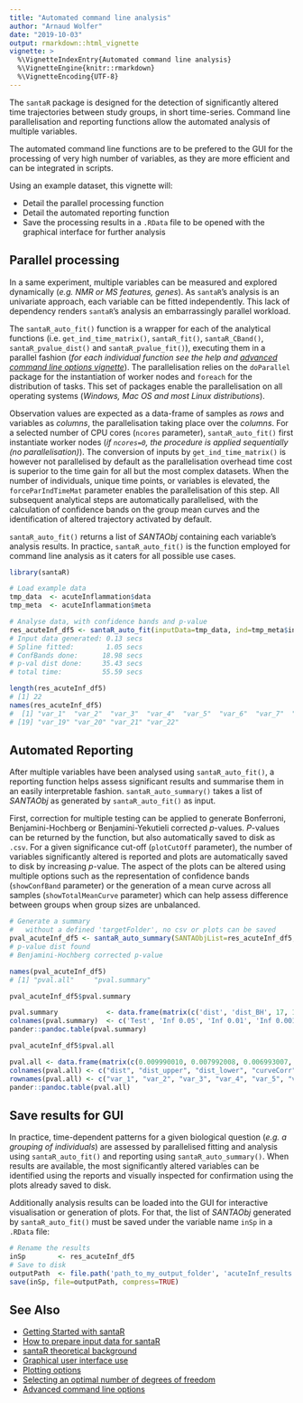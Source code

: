 ```yaml
---
title: "Automated command line analysis"
author: "Arnaud Wolfer"
date: "2019-10-03"
output: rmarkdown::html_vignette
vignette: >
  %\VignetteIndexEntry{Automated command line analysis}
  %\VignetteEngine{knitr::rmarkdown}
  %\VignetteEncoding{UTF-8}
---
```


The `santaR` package is designed for the detection of significantly altered time trajectories between study groups, in short time-series. Command line parallelisation and reporting functions allow the automated analysis of multiple variables.

The automated command line functions are to be prefered to the GUI for the processing of very high number of variables, as they are more efficient and can be integrated in scripts.

Using an example dataset, this vignette will:

* Detail the parallel processing function
* Detail the automated reporting function
* Save the processing results in a `.RData` file to be opened with the graphical interface for further analysis


## Parallel processing

In a same experiment, multiple variables can be measured and explored dynamically (_e.g. NMR or MS features, genes_). As `santaR`'s analysis is an univariate approach, each variable can be fitted independently. This lack of dependency renders `santaR`'s analysis an embarrassingly parallel workload.

The `santaR_auto_fit()` function is a wrapper for each of the analytical functions (i.e. `get_ind_time_matrix()`, `santaR_fit()`, `santaR_CBand()`, `santaR_pvalue_dist()` and `santaR_pvalue_fit()`), executing them in a parallel fashion (_for each individual function see the help and [advanced command line options vignette](advanced-command-line-functions.html)_). 
The parallelisation relies on the `doParallel` package for the instantiation of worker nodes and `foreach` for the distribution of tasks. This set of packages enable the parallelisation on all operating systems (_Windows, Mac OS and most Linux distributions_).

Observation values are expected as a data-frame of samples as _rows_ and variables as _columns_, the parallelisation taking place over the _columns_. For a selected number of CPU cores (`ncores` parameter), `santaR_auto_fit()` first instantiate worker nodes (_if `ncores=0`, the procedure is applied sequentially (no parallelisation)_). The conversion of inputs by `get_ind_time_matrix()` is however not parallelised by default as the parallelisation overhead time cost is superior to the time gain for all but the most complex datasets. When the number of individuals, unique time points, or variables is elevated, the `forceParIndTimeMat` parameter enables the parallelisation of this step. All subsequent analytical steps are automatically parallelised, with the calculation of confidence bands on the group mean curves and the identification of altered trajectory activated by default.

`santaR_auto_fit()` returns a list of _SANTAObj_ containing each variable's analysis results. In practice, `santaR_auto_fit()` is the function employed for command line
analysis as it caters for all possible use cases.

```r
library(santaR)

# Load example data
tmp_data  <- acuteInflammation$data
tmp_meta  <- acuteInflammation$meta

# Analyse data, with confidence bands and p-value
res_acuteInf_df5 <- santaR_auto_fit(inputData=tmp_data, ind=tmp_meta$ind, time=tmp_meta$time, group=tmp_meta$group, df=5, ncores=4, CBand=TRUE, pval.dist=TRUE)
# Input data generated: 0.13 secs
# Spline fitted:        1.05 secs
# ConfBands done:      18.98 secs
# p-val dist done:     35.43 secs
# total time:          55.59 secs

length(res_acuteInf_df5)
# [1] 22
names(res_acuteInf_df5)
#  [1] "var_1"  "var_2"  "var_3"  "var_4"  "var_5"  "var_6"  "var_7"  "var_8"  "var_9"  "var_10" "var_11" "var_12" "var_13" "var_14" "var_15" "var_16" "var_17" "var_18"
# [19] "var_19" "var_20" "var_21" "var_22"
```


## Automated Reporting

After multiple variables have been analysed using `santaR_auto_fit()`, a reporting function helps assess significant results and summarise them in an easily interpretable fashion. `santaR_auto_summary()` takes a list of _SANTAObj_ as generated by `santaR_auto_fit()` as input.

First, correction for multiple testing can be applied to generate Bonferroni, Benjamini-Hochberg or Benjamini-Yekutieli corrected _p_-values. _P_-values can
be returned by the function, but also automatically saved to disk as `.csv`.
For a given significance cut-off (`plotCutOff` parameter), the number of variables significantly altered is reported and plots are automatically saved to disk by increasing _p_-value. The aspect of the plots can be altered using multiple options such as the representation of confidence bands (`showConfBand` parameter) or the generation of a mean curve across all samples (`showTotalMeanCurve` parameter) which can help assess difference between groups when group sizes are unbalanced.

```r
# Generate a summary
#   without a defined 'targetFolder', no csv or plots can be saved
pval_acuteInf_df5 <- santaR_auto_summary(SANTAObjList=res_acuteInf_df5, targetFolder=NA)
# p-value dist found
# Benjamini-Hochberg corrected p-value

names(pval_acuteInf_df5)
# [1] "pval.all"     "pval.summary"

pval_acuteInf_df5$pval.summary
```
```r
pval.summary            <- data.frame(matrix(c('dist', 'dist_BH', 17, 16, 8, 0, 0, 0), ncol=4))
colnames(pval.summary)  <- c('Test', 'Inf 0.05', 'Inf 0.01', 'Inf 0.001')
pander::pandoc.table(pval.summary)
```
```r
pval_acuteInf_df5$pval.all
```
```r
pval.all <- data.frame(matrix(c(0.009990010, 0.007992008, 0.006993007, 0.209790210, 0.005994006, 0.008991009, 0.013986014, 0.009990010, 0.038961039, 0.034965035, 0.013986014, 0.214785215, 0.066933067, 0.154845155, 0.008991009, 0.015984016, 0.019980020, 0.029970030, 0.053946054, 0.023976024, 0.022977023, 0.007992008, 0.01829662, 0.01569580, 0.01436896, 0.23611241, 0.01302000, 0.01700412, 0.02334465, 0.01829662, 0.05282484, 0.04824640, 0.02334465, 0.24130467, 0.08413827, 0.17858350, 0.01700412, 0.02581244, 0.03066597, 0.04246854, 0.06973190, 0.03543451, 0.03424914, 0.01569580, 0.005433704, 0.004053809, 0.003390296, 0.185689133, 0.002748896, 0.004735847, 0.008347097, 0.005433704, 0.028625807, 0.025242819, 0.008347097, 0.190448652, 0.053042348, 0.133748457, 0.004735847, 0.009860016, 0.012967910, 0.021068901, 0.041574088, 0.016160798, 0.015355810, 0.004053809, -0.2429725352, 0.0006572238, -0.1309866546, -0.3878298395, -0.5634863016, -0.4766589789, -0.5628753031, -0.4678733066, -0.3890447845, -0.0501685235, 0.0568042664, 0.1530029385, -0.4077714803, -0.0650366487, 0.1268468873,  0.5054671665, 0.2797620452,  0.4027539783, 0.5014823976, 0.3899306066, 0.1458163093, -0.2074773622, 0.02747253, 0.02747253, 0.02747253, 0.21478521, 0.02747253, 0.02747253, 0.03076923, 0.02747253, 0.05042017, 0.04807692, 0.03076923, 0.21478521, 0.07750145, 0.17032967, 0.02747253, 0.03196803, 0.03663004, 0.04395604, 0.06593407, 0.03767661, 0.03767661, 0.02747253), ncol=5))
colnames(pval.all) <- c("dist", "dist_upper", "dist_lower", "curveCorr", "dist_BH")
rownames(pval.all) <- c("var_1", "var_2", "var_3", "var_4", "var_5", "var_6", "var_7", "var_8", "var_9", "var_10", "var_11", "var_12", "var_13", "var_14", "var_15", "var_16", "var_17", "var_18", "var_19", "var_20", "var_21", "var_22")
pander::pandoc.table(pval.all)
```


## Save results for GUI

In practice, time-dependent patterns for a given biological question (_e.g. a grouping of individuals_) are assessed by parallelised fitting and analysis using `santaR_auto_fit()` and reporting using `santaR_auto_summary()`. When results are available, the most significantly altered variables can be identified using the reports and visually inspected for confirmation using the plots already saved to disk.

Additionally analysis results can be loaded into the GUI for interactive visualisation or generation of plots. For that, the list of _SANTAObj_ generated by `santaR_auto_fit()` must be saved under the variable name `inSp` in a `.RData` file:

```r
# Rename the results
inSp        <- res_acuteInf_df5
# Save to disk
outputPath  <- file.path('path_to_my_output_folder', 'acuteInf_results.rdata') 
save(inSp, file=outputPath, compress=TRUE)
```


## See Also

* [Getting Started with santaR](getting-started.html)
* [How to prepare input data for santaR](prepare-input-data.html)
* [santaR theoretical background](theoretical-background.html)
* [Graphical user interface use](santaR-GUI.pdf)
* [Plotting options](plotting-options.html)
* [Selecting an optimal number of degrees of freedom](selecting-optimal-df.html)
* [Advanced command line options](advanced-command-line-functions.html)
